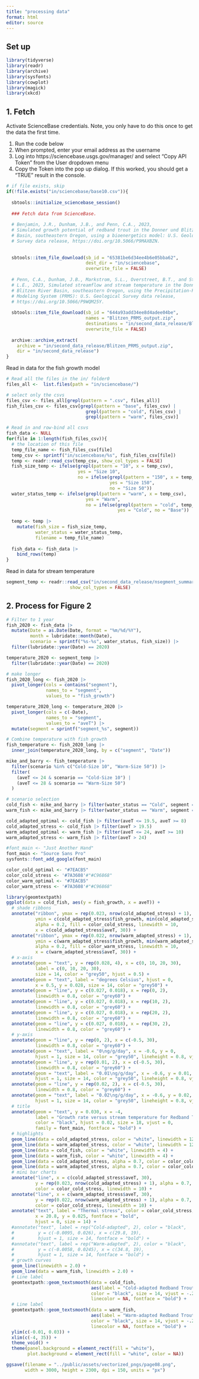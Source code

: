 ```yaml
---
title: "processing data"
format: html
editor: source
---
```


## Set up

```r

library(tidyverse)
library(readr)
library(archive)
library(sysfonts)
library(cowplot)
library(magick)
library(xkcd)
```

## 1. Fetch

Activate ScienceBase credentials. Note, you only have to do this once to get the data the first time.

1.  Run the code below
2.  When prompted, enter your email address as the username
3.  Log into https://sciencebase.usgs.gov/manager/ and select "Copy API Token" from the User dropdown menu
4.  Copy the Token into the pop up dialog. If this worked, you should get a "TRUE" result in the console.

```r
# if file exists, skip
if(!file.exists("in/sciencebase/base10.csv")){
  
  sbtools::initialize_sciencebase_session()
  
  ### Fetch data from ScienceBase.
  
  # Benjamin, J.R., Dunham, J.B., and Penn, C.A., 2023, 
  # Simulated growth potential of redband trout in the Donner und Blitzen River 
  # Basin, southeastern Oregon, using a bioenergetics model: U.S. Geological 
  # Survey data release, https://doi.org/10.5066/P9MAXBZN.
  
  
  sbtools::item_file_download(sb_id = "65381be6d34ee4b6e05bba62",
                              dest_dir = "in/sciencebase",
                              overwrite_file = FALSE)
  
  # Penn, C.A., Dunham, J.B., Markstrom, S.L., Overstreet, B.T., and Stratton, 
  # L.E., 2023, Simulated streamflow and stream temperature in the Donner und 
  # Blitzen River Basin, southeastern Oregon, using the Precipitation-Runoff 
  # Modeling System (PRMS): U.S. Geological Survey data release,
  # https://doi.org/10.5066/P9WQM25Y.
  
  sbtools::item_file_download(sb_id = "644a93add34ee8d4adee04be",
                              names = "Blitzen_PRMS_output.zip",
                              destinations = "in/second_data_release/Blitzen_PRMS_output.zip",
                              overwrite_file = FALSE)
  
  archive::archive_extract(
    archive = "in/second_data_release/Blitzen_PRMS_output.zip",
    dir = "in/second_data_release")
}
```

Read in data for the fish growth model 

```r

# Read all the files in the in/ folder0
files_all <-  list.files(path = "in/sciencebase/")

# select only the csvs
files_csv <- files_all[grepl(pattern = ".csv", files_all)]
fish_files_csv <- files_csv[grepl(pattern = "base", files_csv) |
                              grepl(pattern = "cold", files_csv) |
                              grepl(pattern = "warm", files_csv)]

# Read in and row-bind all csvs
fish_data <- NULL
for(file in 1:length(fish_files_csv)){
  # the location of this file 
  temp_file_name <- fish_files_csv[file]
  temp_csv <- sprintf("in/sciencebase/%s", fish_files_csv[file])
  temp <- readr::read_csv(temp_csv, show_col_types = FALSE)
  fish_size_temp <- ifelse(grepl(pattern = "10", x = temp_csv), 
                           yes = "Size 10",
                           no = ifelse(grepl(pattern = "150", x = temp_csv),
                                       yes = "Size 150",
                                       no = "Size 50"))
  water_status_temp <- ifelse(grepl(pattern = "warm", x = temp_csv),
                              yes = "Warm", 
                              no = ifelse(grepl(pattern = "cold", temp_csv),
                                          yes = "Cold", no = "Base"))
  
  temp <- temp |>
    mutate(fish_size = fish_size_temp,
           water_status = water_status_temp,
           filename = temp_file_name)
  
  fish_data <- fish_data |>
    bind_rows(temp)
}
```

Read in data for stream temperature

```r
segment_temp <- readr::read_csv("in/second_data_release/nsegment_summary_seg_tave_water.csv", 
                        show_col_types = FALSE)

```


## 2. Process for Figure 2



```r
# Filter to 1 year
fish_2020 <- fish_data |>
  mutate(Date = as.Date(Date, format = "%m/%d/%Y"),
         month = lubridate::month(Date),
         scenario = sprintf("%s-%s", water_status, fish_size)) |>
  filter(lubridate::year(Date) == 2020)

temperature_2020 <- segment_temp |>
  filter(lubridate::year(Date) == 2020)

# make longer
fish_2020_long <- fish_2020 |> 
  pivot_longer(cols = contains("segment"),
               names_to = "segment",
               values_to = "fish_growth")

temperature_2020_long <- temperature_2020 |>
  pivot_longer(cols = c(-Date),
               names_to = "segment",
               values_to = "aveT") |>
  mutate(segment = sprintf("segment_%s", segment))

# Combine temperature with fish growth
fish_temperature <- fish_2020_long |>
  inner_join(temperature_2020_long, by = c("segment", "Date"))

mike_and_barry <- fish_temperature |> 
  filter(scenario %in% c("Cold-Size 10", "Warm-Size 50")) |>
  filter(
    (aveT <= 24 & scenario == "Cold-Size 10") |
    (aveT <= 28 & scenario == "Warm-Size 50")
  )

# scenario selection
cold_fish <- mike_and_barry |> filter(water_status == "Cold", segment == "segment_111") 
warm_fish <- mike_and_barry |> filter(water_status == "Warm", segment == "segment_111")

cold_adapted_optimal <- cold_fish |> filter(aveT <= 19.5, aveT >= 8) 
cold_adapted_stress <- cold_fish |> filter(aveT > 19.5)
warm_adapted_optimal <- warm_fish |> filter(aveT <= 24, aveT >= 10)
warm_adapted_stress <- warm_fish |> filter(aveT > 24)

```

```r
#font_main <- "Just Another Hand"
font_main <- "Source Sans Pro"
sysfonts::font_add_google(font_main)

color_cold_optimal <- "#7EACB5"
color_cold_stress <- '#7A3608'#"#C96868"
color_warm_optimal <- "#7EACB5"
color_warm_stress <- '#7A3608'#"#C96868"

library(geomtextpath)
ggplot(data = cold_fish, aes(y = fish_growth, x = aveT)) +
  # shade ribbons
  annotate("ribbon", ymax = rep(0.023, nrow(cold_adapted_stress) + 1), 
           ymin = c(cold_adapted_stress$fish_growth, min(cold_adapted_stress$fish_growth)), 
           alpha = 0.2, fill = color_cold_stress, linewidth = 10,
           x = c(cold_adapted_stress$aveT, 30)) +
  annotate("ribbon", ymax = rep(0.022, nrow(warm_adapted_stress) + 1), 
           ymin = c(warm_adapted_stress$fish_growth, min(warm_adapted_stress$fish_growth)), 
           alpha = 0.2, fill = color_warm_stress, linewidth = 10,
           x = c(warm_adapted_stress$aveT, 30)) +
  # x-axis 
  annotate(geom = "text", y = rep(0.028, 4), x = c(0, 10, 20, 30), 
           label = c(0, 10, 20, 30), 
           size = 14, color = "grey50", hjust = 0.5) +
  annotate(geom = "text", label = "degrees Celsius", hjust = 0, 
           x = 0.5, y = 0.028, size = 14, color = "grey50") +
  annotate(geom = "line", y = c(0.027, 0.018), x = rep(0, 2),
           linewidth = 0.8, color = "grey60") +
  annotate(geom = "line", y = c(0.027, 0.018), x = rep(10, 2),
           linewidth = 0.8, color = "grey60") +
  annotate(geom = "line", y = c(0.027, 0.018), x = rep(20, 2),
           linewidth = 0.8, color = "grey60") +
  annotate(geom = "line", y = c(0.027, 0.018), x = rep(30, 2),
           linewidth = 0.8, color = "grey60") +
  # y-axis
  annotate(geom = "line", y = rep(0, 2), x = c(-0.5, 30),
           linewidth = 0.8, color = "grey60") +
  annotate(geom = "text", label = "0\ng/g/day", x = -0.6, y = 0, 
           hjust = 1, size = 14, color = "grey50", lineheight = 0.8, vjust = 0.8) +
  annotate(geom = "line", y = rep(0.01, 2), x = c(-0.5, 30),
           linewidth = 0.8, color = "grey60") +
  annotate(geom = "text", label = "0.01\ng/g/day", x = -0.6, y = 0.01, 
           hjust = 1, size = 14, color = "grey50", lineheight = 0.8, vjust = 0.8) +
  annotate(geom = "line", y = rep(0.02, 2), x = c(-0.5, 30),
           linewidth = 0.8, color = "grey60") +
  annotate(geom = "text", label = "0.02\ng/g/day", x = -0.6, y = 0.02, 
           hjust = 1, size = 14, color = "grey50", lineheight = 0.8, vjust = 0.8) +
  # title
  annotate(geom = "text", y = 0.030, x = -4,          
           label = "Growth rate versus stream temperature for Redband Trout",
           color = "black", hjust = 0.02, size = 18, vjust = 0, 
           family = font_main, fontface = "bold") +
  # highlights
  geom_line(data = cold_adapted_stress, color = "white", linewidth = 12) +  
  geom_line(data = warm_adapted_stress, color = "white", linewidth = 12) +
  geom_line(data = cold_fish, color = "white", linewidth = 4) +
  geom_line(data = warm_fish, color = "white", linewidth = 4) +
  geom_line(data = cold_adapted_stress, alpha = 0.7, color = color_cold_stress, linewidth = 10) +  
  geom_line(data = warm_adapted_stress, alpha = 0.7, color = color_cold_stress, linewidth = 10) +
  # mini bar charts
  annotate("line", x = c(cold_adapted_stress$aveT, 30), 
           y = rep(0.023, nrow(cold_adapted_stress) + 1), alpha = 0.7, 
           color = color_cold_stress, linewidth = 10) +  
  annotate("line", x = c(warm_adapted_stress$aveT, 30), 
           y = rep(0.022, nrow(warm_adapted_stress) + 1), alpha = 0.7, 
           color = color_cold_stress, linewidth = 10) +
  annotate("text", label = "Thermal stress", color = color_cold_stress,
           x = 20.8, y = 0.025, fontface = "bold",
           hjust = 0, size = 14) +
  #annotate("text", label = rep("Cold-adapted", 2), color = "black", 
  #         y = c(-0.0095, 0.026), x = c(29.8, 19),
  #         hjust = 1, size = 14, fontface = "bold") +
  #annotate("text", label = rep("Warm-adapted", 2), color = "black", 
  #         y = c(-0.0058, 0.0245), x = c(34.8, 19),
  #         hjust = 1, size = 14, fontface = "bold") +
  # growth curves
  geom_line(linewidth = 2.0) +
  geom_line(data = warm_fish, linewidth = 2.0) +
  # Line label
  geomtextpath::geom_textsmooth(data = cold_fish, 
                                aes(label = "Cold-adapted Redband Trout"),
                                color = "black", size = 14, vjust = -.2, hjust = 000,
                                linecolor = NA, fontface = "bold") +
  # Line label
  geomtextpath::geom_textsmooth(data = warm_fish, 
                                aes(label = "Warm-adapted Redband Trout"),
                                color = "black", size = 14, vjust = -.2, hjust = 0.25,
                                linecolor = NA, fontface = "bold") +
  ylim(c(-0.01, 0.03)) +
  xlim(c(-4, 35)) +
  theme_void() +
  theme(panel.background = element_rect(fill = "white"),
        plot.background = element_rect(fill = "white", color = NA))

ggsave(filename = "../public/assets/vectorized_pngs/page08.png", 
       width = 3000, height = 2300, dpi = 150, units = "px")
```




